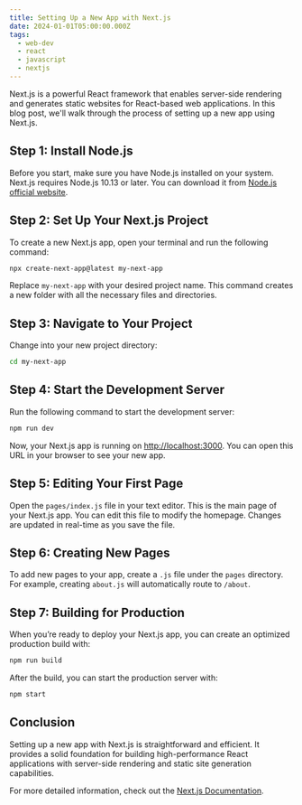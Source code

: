 ```yaml
---
title: Setting Up a New App with Next.js
date: 2024-01-01T05:00:00.000Z
tags:
  - web-dev
  - react
  - javascript
  - nextjs
---
```


Next.js is a powerful React framework that enables server-side rendering and generates static websites for React-based web applications. In this blog post, we'll walk through the process of setting up a new app using Next.js.

## Step 1: Install Node.js

Before you start, make sure you have Node.js installed on your system. Next.js requires Node.js 10.13 or later. You can download it from [Node.js official website](https://nodejs.org/).

## Step 2: Set Up Your Next.js Project

To create a new Next.js app, open your terminal and run the following command:

```bash
npx create-next-app@latest my-next-app
```

Replace `my-next-app` with your desired project name. This command creates a new folder with all the necessary files and directories.

## Step 3: Navigate to Your Project

Change into your new project directory:

```bash
cd my-next-app
```

## Step 4: Start the Development Server

Run the following command to start the development server:

```bash
npm run dev
```

Now, your Next.js app is running on [http://localhost:3000](http://localhost:3000). You can open this URL in your browser to see your new app.

## Step 5: Editing Your First Page

Open the `pages/index.js` file in your text editor. This is the main page of your Next.js app. You can edit this file to modify the homepage. Changes are updated in real-time as you save the file.

## Step 6: Creating New Pages

To add new pages to your app, create a `.js` file under the `pages` directory. For example, creating `about.js` will automatically route to `/about`.

## Step 7: Building for Production

When you’re ready to deploy your Next.js app, you can create an optimized production build with:

```bash
npm run build
```

After the build, you can start the production server with:

```bash
npm start
```

## Conclusion

Setting up a new app with Next.js is straightforward and efficient. It provides a solid foundation for building high-performance React applications with server-side rendering and static site generation capabilities.

For more detailed information, check out the [Next.js Documentation](https://nextjs.org/docs).
